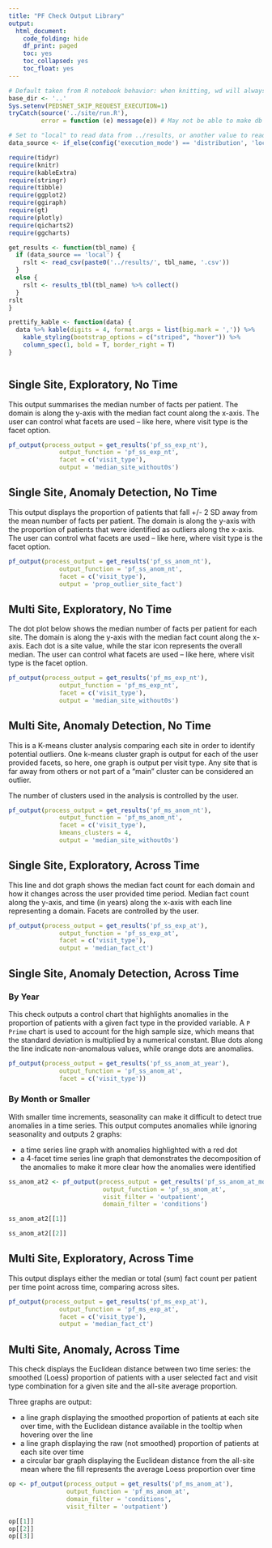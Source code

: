 ```yaml
---
title: "PF Check Output Library"
output:
  html_document:
    code_folding: hide
    df_print: paged
    toc: yes
    toc_collapsed: yes
    toc_float: yes
---
```


```r
# Default taken from R notebook behavior: when knitting, wd will always be location of notebook
base_dir <- '..'
Sys.setenv(PEDSNET_SKIP_REQUEST_EXECUTION=1)
tryCatch(source('../site/run.R'),
         error = function (e) message(e)) # May not be able to make db connection

# Set to "local" to read data from ../results, or another value to read from db
data_source <- if_else(config('execution_mode') == 'distribution', 'local', 'not_local')

require(tidyr)
require(knitr)
require(kableExtra)
require(stringr)
require(tibble)
require(ggplot2)
require(ggiraph)
require(gt)
require(plotly)
require(qicharts2)
require(ggcharts)

get_results <- function(tbl_name) {
  if (data_source == 'local') {
    rslt <- read_csv(paste0('../results/', tbl_name, '.csv'))
  }
  else {
    rslt <- results_tbl(tbl_name) %>% collect()
  }
rslt
}

prettify_kable <- function(data) {
  data %>% kable(digits = 4, format.args = list(big.mark = ',')) %>%
    kable_styling(bootstrap_options = c("striped", "hover")) %>%
    column_spec(1, bold = T, border_right = T)
}



```

## Single Site, Exploratory, No Time

This output summarises the median number of facts per patient. The domain is along the y-axis with the median fact count along the x-axis. The user can control what facets are used -- like here, where visit type is the facet option.

```r

pf_output(process_output = get_results('pf_ss_exp_nt'),
              output_function = 'pf_ss_exp_nt',
              facet = c('visit_type'),
              output = 'median_site_without0s')

```

## Single Site, Anomaly Detection, No Time

This output displays the proportion of patients that fall +/- 2 SD away from the mean number of facts per patient. The domain is along the y-axis with the proportion of patients that were identified as outliers along the x-axis. The user can control what facets are used -- like here, where visit type is the facet option.

```r

pf_output(process_output = get_results('pf_ss_anom_nt'),
              output_function = 'pf_ss_anom_nt',
              facet = c('visit_type'),
              output = 'prop_outlier_site_fact')

```

## Multi Site, Exploratory, No Time

The dot plot below shows the median number of facts per patient for each site. The domain is along the y-axis with the median fact count along the x-axis. Each dot is a site value, while the star icon represents the overall median. The user can control what facets are used -- like here, where visit type is the facet option.

```r

pf_output(process_output = get_results('pf_ms_exp_nt'),
              output_function = 'pf_ms_exp_nt',
              facet = c('visit_type'),
              output = 'median_site_without0s')

```

## Multi Site, Anomaly Detection, No Time

This is a K-means cluster analysis comparing each site in order to identify potential outliers. One k-means cluster graph is output for each of the user provided facets, so here, one graph is output per visit type. Any site that is far away from others or not part of a "main" cluster can be considered an outlier.

The number of clusters used in the analysis is controlled by the user.

```r

pf_output(process_output = get_results('pf_ms_anom_nt'),
              output_function = 'pf_ms_anom_nt',
              facet = c('visit_type'),
              kmeans_clusters = 4,
              output = 'median_site_without0s')

```

## Single Site, Exploratory, Across Time

This line and dot graph shows the median fact count for each domain and how it changes across the user provided time period. Median fact count along the y-axis, and time (in years) along the x-axis with each line representing a domain. Facets are controlled by the user.

```r

pf_output(process_output = get_results('pf_ss_exp_at'),
              output_function = 'pf_ss_exp_at',
              facet = c('visit_type'),
              output = 'median_fact_ct')

```

## Single Site, Anomaly Detection, Across Time

### By Year

This check outputs a control chart that highlights anomalies in the proportion of patients with a given fact type in the provided variable. A `P Prime` chart is used to account for the high sample size, which means that the standard deviation is multiplied by a numerical constant. Blue dots along the line indicate non-anomalous values, while orange dots are anomalies.

```r

pf_output(process_output = get_results('pf_ss_anom_at_year'),
              output_function = 'pf_ss_anom_at',
              facet = c('visit_type'))

```

### By Month or Smaller

With smaller time increments, seasonality can make it difficult to detect true anomalies in a time series. This output computes anomalies while ignoring seasonality and outputs 2 graphs:

- a time series line graph with anomalies highlighted with a red dot
- a 4-facet time series line graph that demonstrates the decomposition of the anomalies to make it more clear how the anomalies were identified

```r

ss_anom_at2 <- pf_output(process_output = get_results('pf_ss_anom_at_month'),
                          output_function = 'pf_ss_anom_at',
                          visit_filter = 'outpatient',
                          domain_filter = 'conditions')

ss_anom_at2[[1]]

ss_anom_at2[[2]]

```

## Multi Site, Exploratory, Across Time

This output displays either the median or total (sum) fact count per patient per time point across time, comparing across sites.

```r

pf_output(process_output = get_results('pf_ms_exp_at'),
              output_function = 'pf_ms_exp_at',
              facet = c('visit_type'),
              output = 'median_fact_ct')

```

## Multi Site, Anomaly, Across Time

This check displays the Euclidean distance between two time series: the smoothed (Loess) proportion of patients with a user selected fact and visit type combination for a given site and the all-site average proportion. 

Three graphs are output:

  * a line graph displaying the smoothed proportion of patients at each site over time, with the Euclidean distance available in the tooltip when hovering over the line
  * a line graph displaying the raw (not smoothed) proportion of patients at each site over time
  * a circular bar graph displaying the Euclidean distance from the all-site mean where the fill represents the average Loess proportion over time

```r

op <- pf_output(process_output = get_results('pf_ms_anom_at'),
                output_function = 'pf_ms_anom_at',
                domain_filter = 'conditions',
                visit_filter = 'outpatient')

op[[1]]
op[[2]]
op[[3]]

```

